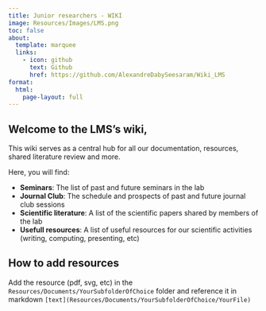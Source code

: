 ```yaml
---
title: Junior researchers - WIKI
image: Resources/Images/LMS.png
toc: false
about:
  template: marquee
  links:
    - icon: github
      text: Github
      href: https://github.com/AlexandreDabySeesaram/Wiki_LMS
format:
  html:
    page-layout: full
---
```


## Welcome to the LMS's wiki,
This wiki serves as a central hub for all our documentation, resources, shared literature review and more.

Here, you will find:

* **Seminars**: The list of past and future seminars in the lab
* **Journal Club**: The schedule and prospects of past and future journal club sessions
* **Scientific literature**: A list of the scientific papers shared by members of the lab
* **Usefull resources**: A list of useful resources for our scientific activities (writing, computing, presenting, etc)

## How to add resources
 Add the resource (pdf, svg, etc) in the `Resources/Documents/YourSubfolderOfChoice` folder and reference it in markdown `[text](Resources/Documents/YourSubfolderOfChoice/YourFile)`



